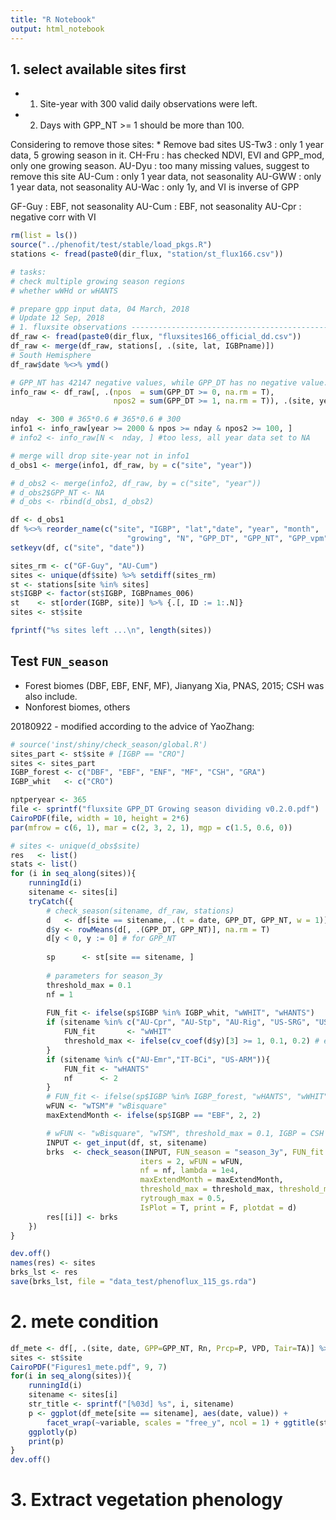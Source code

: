 ```yaml
---
title: "R Notebook"
output: html_notebook
---
```


## 1. select available sites first  
- (1) Site-year with 300 valid daily observations were left.  
- (2) Days with GPP_NT >= 1 should be more than 100.  

Considering to remove those sites: 
* Remove bad sites
US-Tw3 : only 1 year data, 5 growing season in it.
CH-Fru : has checked NDVI, EVI and GPP_mod, only one growing season.
AU-Dyu : too many missing values, suggest to remove this site
AU-Cum : only 1 year data, not seasonality
AU-GWW : only 1 year data, not seasonality
AU-Wac : only 1y, and VI is inverse of GPP

GF-Guy : EBF, not seasonality
AU-Cum : EBF, not seasonality
AU-Cpr : negative corr with VI

```r
rm(list = ls())
source("../phenofit/test/stable/load_pkgs.R")
stations <- fread(paste0(dir_flux, "station/st_flux166.csv"))

# tasks:
# check multiple growing season regions
# whether wWHd or wHANTS

# prepare gpp input data, 04 March, 2018
# Update 12 Sep, 2018
# 1. fluxsite observations -----------------------------------------------------
df_raw <- fread(paste0(dir_flux, "fluxsites166_official_dd.csv"))
df_raw <- merge(df_raw, stations[, .(site, lat, IGBPname)])
# South Hemisphere
df_raw$date %<>% ymd()

# GPP_NT has 42147 negative values, while GPP_DT has no negative value.
info_raw <- df_raw[, .(npos  = sum(GPP_DT >= 0, na.rm = T), 
                       npos2 = sum(GPP_DT >= 1, na.rm = T)), .(site, year)]

nday  <- 300 # 365*0.6 # 365*0.6 # 300
info1 <- info_raw[year >= 2000 & npos >= nday & npos2 >= 100, ]
# info2 <- info_raw[N <  nday, ] #too less, all year data set to NA

# merge will drop site-year not in info1
d_obs1 <- merge(info1, df_raw, by = c("site", "year"))

# d_obs2 <- merge(info2, df_raw, by = c("site", "year"))
# d_obs2$GPP_NT <- NA
# d_obs <- rbind(d_obs1, d_obs2)

df <- d_obs1
df %<>% reorder_name(c("site", "IGBP", "lat","date", "year", "month", 
                          "growing", "N", "GPP_DT", "GPP_NT", "GPP_vpm"))
setkeyv(df, c("site", "date"))

sites_rm <- c("GF-Guy", "AU-Cum")
sites <- unique(df$site) %>% setdiff(sites_rm)
st <- stations[site %in% sites]
st$IGBP <- factor(st$IGBP, IGBPnames_006)
st    <- st[order(IGBP, site)] %>% {.[, ID := 1:.N]}
sites <- st$site

fprintf("%s sites left ...\n", length(sites))
```


## Test `FUN_season`
 - Forest biomes (DBF, EBF, ENF, MF), Jianyang Xia, PNAS, 2015; CSH was also 
 include.
 - Nonforest biomes, others

20180922
- modified according to the advice of YaoZhang:

```r
# source('inst/shiny/check_season/global.R')
sites_part <- st$site # [IGBP == "CRO"]
sites <- sites_part
IGBP_forest <- c("DBF", "EBF", "ENF", "MF", "CSH", "GRA")
IGBP_whit   <- c("CRO")

nptperyear <- 365
file <- sprintf("fluxsite GPP_DT Growing season dividing v0.2.0.pdf")
CairoPDF(file, width = 10, height = 2*6)
par(mfrow = c(6, 1), mar = c(2, 3, 2, 1), mgp = c(1.5, 0.6, 0))

# sites <- unique(d_obs$site)
res   <- list()
stats <- list()
for (i in seq_along(sites)){
    runningId(i)
    sitename <- sites[i]
    tryCatch({
        # check_season(sitename, df_raw, stations)
        d   <- df[site == sitename, .(t = date, GPP_DT, GPP_NT, w = 1)] #%T>% plotdata(365)
        d$y <- rowMeans(d[, .(GPP_DT, GPP_NT)], na.rm = T)
        d[y < 0, y := 0] # for GPP_NT
        
        sp      <- st[site == sitename, ]
        
        # parameters for season_3y
        threshold_max = 0.1
        nf = 1
        
        FUN_fit <- ifelse(sp$IGBP %in% IGBP_whit, "wWHIT", "wHANTS")
        if (sitename %in% c("AU-Cpr", "AU-Stp", "AU-Rig", "US-SRG", "US-Wkg")) {
            FUN_fit       <- "wWHIT"
            threshold_max <- ifelse(cv_coef(d$y)[3] >= 1, 0.1, 0.2) # experience param
        }
        if (sitename %in% c("AU-Emr","IT-BCi", "US-ARM")){
            FUN_fit <- "wHANTS"
            nf      <- 2
        }
        # FUN_fit <- ifelse(sp$IGBP %in% IGBP_forest, "wHANTS", "wWHIT")
        wFUN <- "wTSM"# "wBisquare"
        maxExtendMonth <- ifelse(sp$IGBP == "EBF", 2, 2)

        # wFUN <- "wBisquare", "wTSM", threshold_max = 0.1, IGBP = CSH
        INPUT <- get_input(df, st, sitename)
        brks  <- check_season(INPUT, FUN_season = "season_3y", FUN_fit = FUN_fit, 
                             iters = 2, wFUN = wFUN,
                             nf = nf, lambda = 1e4, 
                             maxExtendMonth = maxExtendMonth,
                             threshold_max = threshold_max, threshold_min = 0, 
                             rytrough_max = 0.5,
                             IsPlot = T, print = F, plotdat = d)
        res[[i]] <- brks 
    })
}

dev.off()
names(res) <- sites
brks_lst <- res
save(brks_lst, file = "data_test/phenoflux_115_gs.rda")
```

# 2. mete condition
```r
df_mete <- df[, .(site, date, GPP=GPP_NT, Rn, Prcp=P, VPD, Tair=TA)] %>% melt(id.vars = c("site", "date"))
sites <- st$site
CairoPDF("Figures1_mete.pdf", 9, 7)
for(i in seq_along(sites)){
    runningId(i)
    sitename <- sites[i]
    str_title <- sprintf("[%03d] %s", i, sitename)
    p <- ggplot(df_mete[site == sitename], aes(date, value)) + 
        facet_wrap(~variable, scales = "free_y", ncol = 1) + ggtitle(str_title) + geom_line()
    ggplotly(p)
    print(p)
}
dev.off()
```
# 3. Extract vegetation phenology


